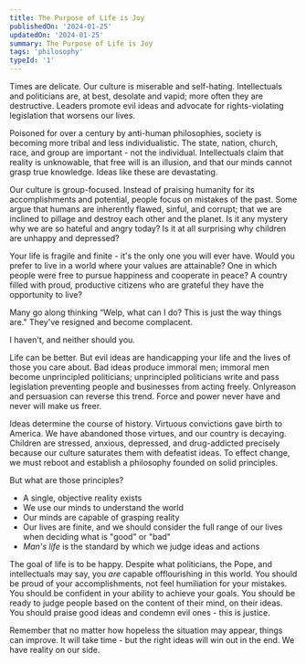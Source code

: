 ```yaml
---
title: The Purpose of Life is Joy
publishedOn: '2024-01-25'
updatedOn: '2024-01-25'
summary: The Purpose of Life is Joy
tags: 'philosophy'
typeId: '1'
---
```


Times are delicate. Our culture is miserable and self-hating. Intellectuals and politicians are, at best, desolate and vapid; more often they are destructive.
Leaders promote evil ideas and advocate for rights-violating legislation that worsens our lives.

Poisoned for over a century by anti-human philosophies, society is becoming more tribal and less individualistic.
The state, nation, church, race, and group are important - not the individual.
Intellectuals claim that reality is unknowable, that free will is an illusion, and that our minds cannot grasp true knowledge. Ideas like these are devastating.

Our culture is group-focused. Instead of praising humanity for its accomplishments and potential, people focus on mistakes of the past.
Some argue that humans are inherently flawed, sinful, and corrupt; that we are inclined to pillage and destroy each other and the planet.
Is it any mystery why we are so hateful and angry today? Is it at all surprising why children are unhappy and depressed?

Your life is fragile and finite - it's the only one you will ever have. Would you prefer to live in a world where your values are attainable?
One in which people were free to pursue happiness and cooperate in peace? A country filled with proud, productive citizens who are grateful they have the opportunity to live?

Many go along thinking “Welp, what can I do? This is just the way things are." They've resigned and become complacent.

I haven't, and neither should you.

<span className="py-[0.15em] px-1 rounded bg-golden">Life can be better.</span> But evil ideas are handicapping your life and the lives of those you care about.
Bad ideas produce immoral men; immoral men become unprincipled politicians; unprincipled politicians write and pass legislation preventing people and businesses from acting freely. Onlyreason and persuasion can reverse this trend. Force and power never have and never will make us freer.

Ideas determine the course of history. Virtuous convictions gave birth to America. We have abandoned those virtues, and our country is decaying.
Children are stressed, anxious, depressed, and drug-addicted precisely because our culture saturates them with defeatist ideas.
To effect change, we must reboot and establish a philosophy founded on solid principles.

But what are those principles?

<ul className="list-disc mt-2">
  <li className="ms-6 mt-1">A single, objective reality exists</li>
  <li className="ms-6 mt-1">We use our minds to understand the world</li>
  <li className="ms-6 mt-1">Our minds are capable of grasping reality</li>
  <li className="ms-6 mt-1">Our lives are finite, and we should consider the full range of our lives when deciding what is "good" or "bad"</li>
  <li className="ms-6 mt-1"><em>Man's life</em> is the standard by which we judge ideas and actions</li>
</ul>
      
<span className='py-[0.15em] px-1 rounded bg-golden'>The goal of life is to be happy.</span> Despite what politicians, the Pope, and intellectuals may say, you *are* capable offlourishing in this world.
You should be proud of your accomplishments, not feel humiliation for your mistakes. You should be confident in your ability to achieve your goals.
You should be ready to judge people based on the content of their mind, on their ideas. You should praise good ideas and condemn evil ones - this is justice.

Remember that no matter how hopeless the situation may appear, things can improve. It will take time - but the right ideas will win out in the end. We have reality on our side.
      
